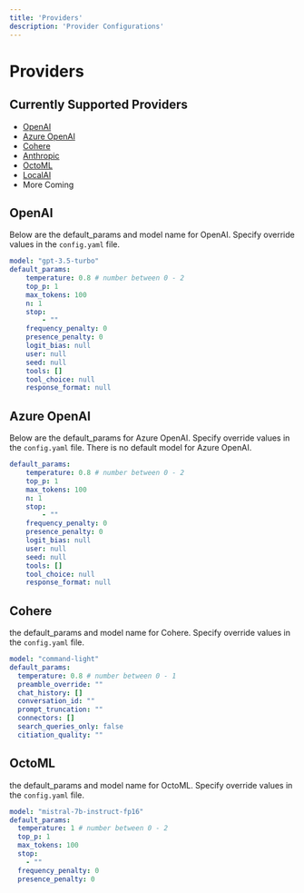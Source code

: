 ```yaml
---
title: 'Providers'
description: 'Provider Configurations'
---
```


# Providers

## Currently Supported Providers

- [OpenAI](https://openai.com/)
- [Azure OpenAI](https://learn.microsoft.com/en-us/azure/ai-services/openai/)
- [Cohere](https://cohere.com/)
- [Anthropic](https://www.anthropic.com/)
- [OctoML](https://octo.ai/)
- [LocalAI](https://localai.io/)
- More Coming

## OpenAI

Below are the default_params and model name for OpenAI. Specify override values in the `config.yaml` file.

```yaml
model: "gpt-3.5-turbo"
default_params:
    temperature: 0.8 # number between 0 - 2
    top_p: 1
    max_tokens: 100
    n: 1
    stop:
        - ""
    frequency_penalty: 0
    presence_penalty: 0
    logit_bias: null
    user: null
    seed: null
    tools: []
    tool_choice: null
    response_format: null
```

## Azure OpenAI

Below are the default_params for Azure OpenAI. Specify override values in the `config.yaml` file.
There is no default model for Azure OpenAI.

```yaml
default_params:
    temperature: 0.8 # number between 0 - 2
    top_p: 1
    max_tokens: 100
    n: 1
    stop:
        - ""
    frequency_penalty: 0
    presence_penalty: 0
    logit_bias: null
    user: null
    seed: null
    tools: []
    tool_choice: null
    response_format: null
```

## Cohere

the default_params and model name for Cohere. Specify override values in the `config.yaml` file.

```yaml
model: "command-light"
default_params:
  temperature: 0.8 # number between 0 - 1
  preamble_override: ""
  chat_history: []
  conversation_id: ""
  prompt_truncation: ""
  connectors: []
  search_queries_only: false
  citiation_quality: ""

```

## OctoML

the default_params and model name for OctoML. Specify override values in the `config.yaml` file.

```yaml
model: "mistral-7b-instruct-fp16"
default_params:
  temperature: 1 # number between 0 - 2
  top_p: 1
  max_tokens: 100
  stop:
    - ""
  frequency_penalty: 0
  presence_penalty: 0
```
